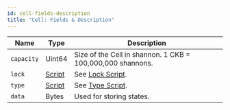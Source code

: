 ```yaml
---
id: cell-fields-description
title: "Cell: Fields & Description"
---
```



| Name       | Type                        | Description                                                |
| ---------- | --------------------------- | ---------------------------------------------------------  |
| `capacity` | Uint64                      | Size of the Cell in shannon. 1 CKB = 100,000,000 shannons. |
| `lock`     | [Script](website/docs/tech-explanation/script-structure.mdx#script-structure) | See [Lock Script](https://docs.nervos.org/docs/concepts/glossary#lock-script).                     |
| `type`     | [Script](website/docs/tech-explanation/script-structure.mdx#script-structure) | See [Type Script](https://docs.nervos.org/docs/concepts/glossary#type-script).                     |
| `data`     | Bytes                       | Used for storing states.                                   |
